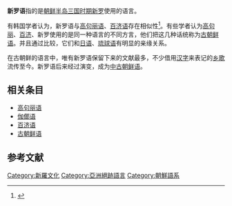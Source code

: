 {{Infobox language
|name=新罗语
|states=[[新罗|新罗]]
|region=[[朝鲜半岛|朝鲜半岛]] 
|extinct=发展为[[中古朝鲜语|中古朝鲜语]]
|familycolor=Altaic
|fam1=[[朝鲜语族|朝鲜语族]]
|iso3=oko
|glotto=sill1240
|glottorefname=Silla
}}
'''新罗语'''指的是[[朝鲜半岛|朝鲜半岛]][[朝鲜三国时代|三国时期]][[新罗|新罗]]使用的语言。

有韩国学者认为，新罗语与[[高句丽语|高句丽语]]、[[百济语|百济语]]存在相似性<ref>{{cite journal |author=김수경 |year=1989 |title=세나라 시기 언어 력사에 관한 남조선 학계의 견해에 대한 비판적 고찰 |trans-title=與三國時期言語歷史相關的南朝-{}-鮮學界見解的批判性考察 |language=ko }}</ref>。有些学者认为[[高句丽|高句丽]]、[[百济|百济]]、新罗使用的是同一种语言的不同方言，他们把这几种话统称为[[古朝鲜语|古朝鲜语]]。并且通过比较，它们和[[日语|日语]]、[[琉球语|琉球语]]有明显的亲缘关系。

在古朝鲜的语言中，唯有新罗语保留下来的文献最多，不少借用[[汉字|汉字]]来表记的[[乡歌|乡歌]]流传至今。新罗语后来经过演变，成为[[中古朝鲜语|中古朝鲜语]]。

==相关条目==
*[[高句丽语|高句丽语]]
*[[伽倻语|伽倻语]]
*[[百济语|百济语]]
*[[古朝鲜语|古朝鲜语]]
==参考文献==
{{reflist}}
{{東北亞語言}}

[[Category:新羅文化|Category:新羅文化]]
[[Category:亞洲絕跡語言|Category:亞洲絕跡語言]]
[[Category:朝鮮語系|Category:朝鮮語系]]